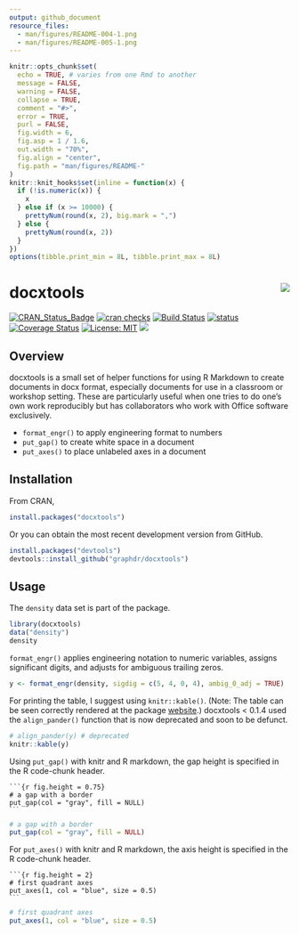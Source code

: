 ```yaml
---
output: github_document
resource_files:
  - man/figures/README-004-1.png
  - man/figures/README-005-1.png
---
```


<!-- README.md is generated from README.Rmd. Please edit that file -->

```r
knitr::opts_chunk$set(
  echo = TRUE, # varies from one Rmd to another
  message = FALSE,
  warning = FALSE,
  collapse = TRUE,
  comment = "#>",
  error = TRUE,
  purl = FALSE,
  fig.width = 6,
  fig.asp = 1 / 1.6,
  out.width = "70%",
  fig.align = "center",
  fig.path = "man/figures/README-"
)
knitr::knit_hooks$set(inline = function(x) {
  if (!is.numeric(x)) {
    x
  } else if (x >= 10000) {
    prettyNum(round(x, 2), big.mark = ",")
  } else {
    prettyNum(round(x, 2))
  }
})
options(tibble.print_min = 8L, tibble.print_max = 8L)
```

# docxtools <img src="man/figures/logo.png" align="right" />

[![CRAN_Status_Badge](http://www.r-pkg.org/badges/version/docxtools)](http://cran.r-project.org/package=docxtools) 
[![cran checks](https://cranchecks.info/badges/summary/rhub)](https://cran.r-project.org/web/checks/check_results_rhub.html)
[![Build Status](https://travis-ci.org/graphdr/docxtools.svg?branch=master)](https://travis-ci.org/graphdr/docxtools) 
[![status](https://tinyverse.netlify.com/badge/docxtools)](https://CRAN.R-project.org/package=docxtools)
[![Coverage Status](https://img.shields.io/codecov/c/github/graphdr/docxtools/master.svg)](https://codecov.io/github/graphdr/docxtools?branch=master) 
[![License: MIT](https://img.shields.io/badge/License-MIT-blue.svg)](https://opensource.org/licenses/MIT) 
[![](https://cranlogs.r-pkg.org/badges/grand-total/docxtools)](https://cran.r-project.org/package=docxtools) 

## Overview

docxtools is a small set of helper functions for using R Markdown to create documents in docx format, especially documents for use in a classroom or workshop setting. These are particularly useful when one tries to do one's own work reproducibly but has collaborators who work with Office software exclusively.  

- `format_engr()` to apply engineering format to numbers 
<!-- - `align_pander()` to print a table of numbers using pander (deprecated) -->
- `put_gap()`  to create white space in a document 
- `put_axes()` to place unlabeled axes in a document 

## Installation  

From CRAN, 

```r
install.packages("docxtools")
```

Or you can obtain the most recent development version from GitHub.  

```r
install.packages("devtools")
devtools::install_github("graphdr/docxtools")
```

## Usage 

The `density` data set is part of the package.  

```r
library(docxtools)
data("density")
density
```

`format_engr()` applies engineering notation to numeric variables, assigns significant digits, and adjusts for ambiguous trailing zeros.  

```r
y <- format_engr(density, sigdig = c(5, 4, 0, 4), ambig_0_adj = TRUE)
```

For printing the table, I suggest using `knitr::kable()`. (Note: The table can be seen correctly rendered at the package [website](https://graphdr.github.io/docxtools/).)  docxtools < 0.1.4 used the `align_pander()` function that is now deprecated and soon to be defunct. 

```r
# align_pander(y) # deprecated
knitr::kable(y)
```

Using `put_gap()` with knitr and R markdown, the gap height is specified in the R code-chunk header. 

<pre class="r"><code>```{r fig.height = 0.75}
# a gap with a border
put_gap(col = "gray", fill = NULL)
<code>```</code></code></pre>

```r
# a gap with a border
put_gap(col = "gray", fill = NULL)
```

For `put_axes()` with knitr and R markdown, the axis height is specified in the R code-chunk header. 

<pre class="r"><code>```{r fig.height = 2}
# first quadrant axes
put_axes(1, col = "blue", size = 0.5)
<code>```</code></code></pre>

```r
# first quadrant axes
put_axes(1, col = "blue", size = 0.5)
```



